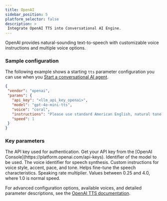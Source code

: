 ```yaml
---
title: OpenAI
sidebar_position: 5
platform_selector: false
description: >
 Integrate OpenAI TTS into Conversational AI Engine.
---
```



OpenAI provides natural-sounding text-to-speech with customizable voice instructions and multiple voice options.

### Sample configuration

The following example shows a starting `tts` parameter configuration you can use when you [Start a conversational AI agent](../../rest-api/join).

```json
{
 "vendor": "openai",
 "params": {
   "api_key": "<llm_api_key_openai>",
   "model": "gpt-4o-mini-tts",
   "voice": "coral",
   "instructions": "Please use standard American English, natural tone, moderate pace, and steady intonation",
   "speed": 1
 }
}
```

### Key parameters

<ParameterList title="params" required={true}>
 <Parameter name="api_key" type="string" required={true}>  
 The API key used for authentication. Get your API key from the [OpenAI Console](https://platform.openai.com/api-keys).
 </Parameter>
 <Parameter name="model" type="string" required={true}>
 Identifier of the model to be used. 
 </Parameter>
 <Parameter name="voice" type="string" required={true}>  
 The voice identifier for speech synthesis. 
 </Parameter>
 <Parameter name="instructions" type="string" required={false}>
 Custom instructions for voice style, accent, pace, and tone. Helps fine-tune the speech characteristics.
 </Parameter>
 <Parameter name="speed" type="number" required={false}>
 Speaking rate multiplier. Values between 0.25 and 4.0, where 1.0 is normal speed.
 </Parameter>
</ParameterList>

For advanced configuration options, available voices, and detailed parameter descriptions, see the [OpenAI TTS documentation](https://platform.openai.com/docs/guides/text-to-speech).